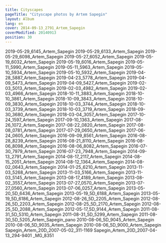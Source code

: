 ```yaml
---
title: Cityscapes
pageTitle: "Cityscape photos by Artem Sapegin"
layout: Album
lang: en
cover: 2014-09-13_2791_Artem_Sapegin
coverModified: 20140913
position: 30
---
```


2019-05-29_6145_Artem_Sapegin
2019-05-29_6133_Artem_Sapegin
2019-05-29_6098_Artem_Sapegin
2019-05-27_6052_Artem_Sapegin
2019-05-19_6032_Artem_Sapegin
2019-05-19_6016_Artem_Sapegin
2019-05-11_5990_Artem_Sapegin
2019-05-11_5963_Artem_Sapegin
2019-05-10_5934_Artem_Sapegin
2019-05-10_5932_Artem_Sapegin
2019-04-28_5887_Artem_Sapegin
2019-04-23_5778_Artem_Sapegin
2019-04-09_5473_Artem_Sapegin
2019-04-09_5427_Artem_Sapegin
2019-02-03_5013_Artem_Sapegin
2019-02-03_4982_Artem_Sapegin
2019-02-03_4966_Artem_Sapegin
2018-10-11_3883_Artem_Sapegin
2018-10-10_3861_Artem_Sapegin
2018-10-09_3843_Artem_Sapegin
2018-10-09_3830_Artem_Sapegin
2018-10-03_3744_Artem_Sapegin
2018-10-03_3739_Artem_Sapegin
2018-10-03_3719_Artem_Sapegin
2018-09-30_3680_Artem_Sapegin
2018-03-04_3057_Artem_Sapegin
2017-10-24_1597_Artem_Sapegin
2017-09-10_1363_Artem_Sapegin
2017-08-26_1072_Artem_Sapegin
2017-08-22_0820_Artem_Sapegin
2017-08-08_0781_Artem_Sapegin
2017-07-29_0650_Artem_Sapegin
2017-06-24_0605_Artem_Sapegin
2016-09-09_8561_Artem_Sapegin
2016-08-28_8239_Artem_Sapegin
2016-08-21_8110_Artem_Sapegin
2016-08-06_8098_Artem_Sapegin
2016-08-06_8082_Artem_Sapegin
2016-07-30_7979_Artem_Sapegin
2016-07-23_7948_Artem_Sapegin
2014-09-13_2791_Artem_Sapegin
2014-08-17_2117_Artem_Sapegin
2014-08-15_2051_Artem_Sapegin
2014-08-12_1364_Artem_Sapegin
2014-08-02_0643_Artem_Sapegin
2014-01-25_6210_Artem_Sapegin
2013-11-03_5268_Artem_Sapegin
2013-11-03_5166_Artem_Sapegin
2013-11-03_5145_Artem_Sapegin
2013-08-17_4189_Artem_Sapegin
2013-08-02_3557_Artem_Sapegin
2013-07-27_0570_Artem_Sapegin
2013-07-27_0560_Artem_Sapegin
2013-07-06_0257_Artem_Sapegin
2013-05-20_5D_6436_Artem_Sapegin
2013-05-19_5D_6188_Artem_Sapegin
2013-05-19_5D_6186_Artem_Sapegin
2012-08-26_5D_2205_Artem_Sapegin
2012-08-26_5D_2203_Artem_Sapegin
2012-08-25_5D_2170_Artem_Sapegin
2012-08-25_5D_2088_Artem_Sapegin
2012-05-17_5D_9144_Artem_Sapegin
2011-08-31_5D_5310_Artem_Sapegin
2011-08-31_5D_5299_Artem_Sapegin
2011-08-30_5D_5205_Artem_Sapegin_pano
2010-08-06_5D_9045_Artem_Sapegin
2010-08-06_5D_9035_Artem_Sapegin
2010-08-06_5D_9000_Artem_Sapegin
Sapegin_Artem_20D_2007-05-02_311-1169
Sapegin_Artem_20D_2007-04-13_294-9401
_MG_8351
